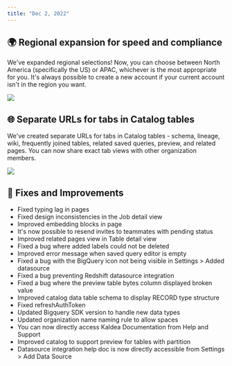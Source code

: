 ```yaml
---
title: "Dec 2, 2022"
---
```


## 🌍 Regional expansion for speed and compliance

We've expanded regional selections!
Now, you can choose between North America (specifically the US) or APAC, whichever is the most appropriate for you. It's always possible to create a new account if your current account isn't in the region you want.

![](/changelog/images/12-2-2022/1.png)

## 🌐 Separate URLs for tabs in Catalog tables
We've created separate URLs for tabs in Catalog tables - schema, lineage, wiki, frequently joined tables, related saved queries, preview, and related pages. You can now share exact tab views with other organization members.

![](/changelog/images/12-2-2022/2.png)

## 🐞 Fixes and Improvements

- Fixed typing lag in pages
- Fixed design inconsistencies in the Job detail view
- Improved embedding blocks in page
- It's now possible to resend invites to teammates with pending status
- Improved related pages view in Table detail view
- Fixed a bug where added labels could not be deleted
- Improved error message when saved query editor is empty
- Fixed a bug with the BigQuery icon not being visible in Settings > Added datasource
- Fixed a bug preventing Redshift datasource integration
- Fixed a bug where the preview table bytes column displayed broken value
- Improved catalog data table schema to display RECORD type structure
- Fixed refreshAuthToken
- Updated Bigquery SDK version to handle new data types
- Updated organization name naming rule to allow spaces
- You can now directly access Kaldea Documentation from Help and Support
- Improved catalog to support preview for tables with partition
- Datasource integration help doc is now directly accessible from Settings > Add Data Source
